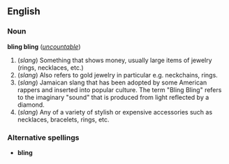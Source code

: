 ==English==

===Noun===
'''bling bling''' (''[[uncountable]]'')
# (''slang'') Something that shows money, usually large items of jewelry (rings, necklaces, etc.)
# (''slang'') Also refers to gold jewelry in particular e.g. neckchains, rings.
# (''slang'') Jamaican slang that has been adopted by some American rappers and inserted into popular culture.  The term "Bling Bling" refers to the imaginary "sound" that is produced from light reflected by a diamond.
# (''slang'') Any of a variety of stylish or expensive accessories such as necklaces, bracelets, rings, etc.

===Alternative spellings===
*'''bling'''